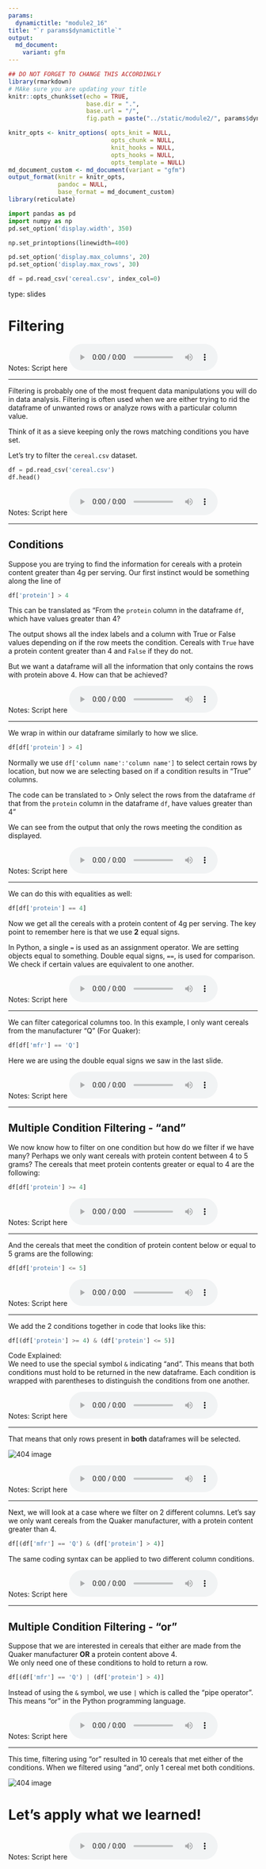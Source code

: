 ```yaml
---
params:
  dynamictitle: "module2_16"
title: "`r params$dynamictitle`"
output: 
  md_document:
    variant: gfm
---
```



```r
## DO NOT FORGET TO CHANGE THIS ACCORDINGLY 
library(rmarkdown)
# MAke sure you are updating your title 
knitr::opts_chunk$set(echo = TRUE,
                      base.dir = ".", 
                      base.url = "/",
                      fig.path = paste("../static/module2/", params$dynamictitle,"/", sep = ""))

knitr_opts <- knitr_options( opts_knit = NULL,
                             opts_chunk = NULL,
                             knit_hooks = NULL,
                             opts_hooks = NULL,
                             opts_template = NULL)
md_document_custom <- md_document(variant = "gfm")
output_format(knitr = knitr_opts,
              pandoc = NULL,
              base_format = md_document_custom)
library(reticulate)

```


```python
import pandas as pd
import numpy as np
pd.set_option('display.width', 350)

np.set_printoptions(linewidth=400)

pd.set_option('display.max_columns', 20)
pd.set_option('display.max_rows', 30)

df = pd.read_csv('cereal.csv', index_col=0)
```


type: slides

# Filtering 

Notes: Script here
<html>
<audio controls >
  <source src="/placeholder_audio.mp3" />
</audio></html>

---

Filtering is probably one of the most frequent data manipulations you will do in data analysis.  Filtering is often used when we are either trying to rid the dataframe of unwanted rows or analyze rows with a particular column value. 

Think of it as a sieve keeping only the rows matching conditions you have set. 

Let's try to filter the `cereal.csv` dataset.


```python
df = pd.read_csv('cereal.csv')
df.head()
```


Notes: Script here
<html>
<audio controls >
  <source src="/placeholder_audio.mp3" />
</audio></html>

---

## Conditions

Suppose you are trying to find the information for cereals with a protein content greater than 4g per serving.
Our first instinct would be something along the line of 

```python
df['protein'] > 4
```

This can be translated as "From the `protein` column in the dataframe `df`, which have values greater than 4? 

The output shows all the index labels and a column with True or False values depending on if the row meets the condition.
Cereals with `True`  have a protein content greater than 4 and  `False` if they do not.  

But we want a dataframe will all the information that only contains the rows with protein above 4. How can that be achieved?



Notes: Script here
<html>
<audio controls >
  <source src="/placeholder_audio.mp3" />
</audio></html>

---

We wrap in within our dataframe similarly to how we slice. 

```python
df[df['protein'] > 4]
```

Normally we use `df['column name':'column name']` to select certain rows by location, but now we are selecting based on if a condition results in "True" columns. 
    
The code can be translated to 
> Only select the rows from the dataframe `df` that from the `protein` column in the dataframe `df`, have values greater than 4"

We can see from the output that only the rows meeting the condition as displayed. 

Notes: Script here
<html>
<audio controls >
  <source src="/placeholder_audio.mp3" />
</audio></html>

---

We can do this with equalities as well:

```python
df[df['protein'] == 4]
```

Now we get all the cereals with a protein content of 4g per serving.  The key point to remember here is that we use **2** equal signs.       
   
In Python, a single `=` is used as an assignment operator. We are setting objects equal to something. 
Double equal signs,  `==`,  is  used for comparison. We check if certain values are equivalent to one another. 

Notes: Script here
<html>
<audio controls >
  <source src="/placeholder_audio.mp3" />
</audio></html>

---

We can filter categorical columns too.  In this example,  I only want cereals from the manufacturer "Q" (For Quaker):

```python
df[df['mfr'] == 'Q']
```

Here we are using the double equal signs we saw in the last slide. 

Notes: Script here
<html>
<audio controls >
  <source src="/placeholder_audio.mp3" />
</audio></html>

---

##  Multiple Condition Filtering - "and"

We now know how to filter on one condition but how do we filter if we have many? 
Perhaps we only want cereals with protein content between 4 to 5 grams?
The cereals that meet protein contents greater or equal to 4 are the following:   

```python
df[df['protein'] >= 4]
```


Notes: Script here
<html>
<audio controls >
  <source src="/placeholder_audio.mp3" />
</audio></html>

---

And the cereals that meet the condition of protein content below or equal to 5 grams are the following:

```python
df[df['protein'] <= 5]

```


Notes: Script here
<html>
<audio controls >
  <source src="/placeholder_audio.mp3" />
</audio></html>

---

We add the 2 conditions together in code that looks like this:


```python
df[(df['protein'] >= 4) & (df['protein'] <= 5)]
```


Code Explained:     
We need to use the special symbol `&` indicating "and".  This means that both conditions must hold to be returned in the new dataframe. 
Each condition is wrapped with parentheses to distinguish the conditions from one another. 

Notes: Script here
<html>
<audio controls >
  <source src="/placeholder_audio.mp3" />
</audio></html>

---

That means that only rows present in **both** dataframes will be selected. 

<img src='/module2/condition_and.png'  alt="404 image" />   


Notes: Script here
<html>
<audio controls >
  <source src="/placeholder_audio.mp3" />
</audio></html>

---

Next, we will look at a case where we filter on 2 different columns.  Let's say we only want cereals from the Quaker manufacturer, with a protein content greater than 4. 

```python
df[(df['mfr'] == 'Q') & (df['protein'] > 4)]
```

The same coding syntax can be applied to two different column conditions. 

Notes: Script here
<html>
<audio controls >
  <source src="/placeholder_audio.mp3" />
</audio></html>

---

##  Multiple Condition Filtering - "or"

Suppose that we are interested in cereals that either are made from the Quaker manufacturer **OR** a protein content above 4.     
We only need one of these conditions to hold to return a row. 

```python
df[(df['mfr'] == 'Q') | (df['protein'] > 4)]
```

Instead of using the ` & ` symbol, we use ` | ` which is called the "pipe operator".  This means "or" in the Python programming language. 

Notes: Script here
<html>
<audio controls >
  <source src="/placeholder_audio.mp3" />
</audio></html>

---

This time, filtering using "or" resulted in 10 cereals that met either of the conditions. When we filtered using "and",  only 1 cereal met both conditions. 

<img src='/module2/condition_or.png'  alt="404 image" />   



# Let’s apply what we learned!

Notes: Script here
<html>
<audio controls >
  <source src="/placeholder_audio.mp3" />
</audio></html>
